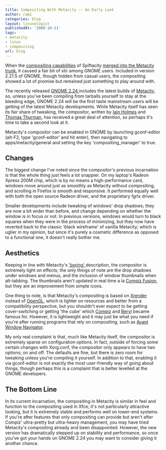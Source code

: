 ```yaml
---
title: Compositing With Metacity -- An Early Look
author: rami
categories: blog
layout: linuxologist
publishedAt: '2008-10-21'
tags:
- metacity
- linux
- compositing
url: blog
---
```


When the [compositing capabilities](http://en.wikipedia.org/wiki/Compositing_window_manager) of Spiftacity [merged into the Metacity trunk](http://blog/s.gnome.org/metacity/2007/12/19/compositor-on-trunk/), it caused a fair bit of stir among GNOME users. Included in version 2.21.5 of GNOME, though hidden from casual users, the compositing showed a lot of promise but remained just something to play around with.

The recently released [GNOME 2.24 ](http://library.gnome.org/misc/release-notes/2.24/)includes the latest builds of [Metacity](http://en.wikipedia.org/wiki/Metacity), so, unless you've been compiling from tarballs yourself to stay at the bleeding edge, GNOME 2.24 will be the first taste mainstream users will be getting of the latest Metacity developments. While Metacity itself has seen its fair share of tweaking, the compositor, written by [Iain Holmes](http://blogs.gnome.org/iain/) and [Thomas Thurman](http://marnanel.org/writing/about-me), has received a great deal of attention, so perhaps it's time to take a second look at it.

Metacity's compositor can be enabled in GNOME by launching gconf-editor (alt-F2, type 'gconf-editor' and hit enter), then navigating to apps/metacity/general and setting the key 'compositing\_manager' to true.

## Changes

The biggest change I've noted since the compositor's previous incarnation is that the whole thing just feels a lot snappier. On my laptop's Radeon Xpress 200M chip, which is by no means a high-performance card, windows move around just as smoothly as Metacity without compositing, and scrolling in Firefox is smooth and responsive. It performed equally well with both the open source Radeon driver, and the proprietary fgrlx driver.

Smaller developments include tweaking of windows' drop shadows; they are now a bit wider than before, and change depending on whether the window is in focus or not. In previous versions, windows would turn to black squares when they were in the process of minimizing, but they now have reverted back to the classic 'black wireframe' of vanilla Metacity; which is uglier in my opinion, but since it's purely a cosmetic difference as opposed to a functional one, it doesn't really bother me.

## Aesthetics

Keeping in line with Metacity's ['boring' ](http://en.wikipedia.org/wiki/Metacity#Philosophy)description, the compositor is extremely light on effects; the only things of note are the drop shadows under windows and menus, and the inclusion of window thumbnails when alt-tabbing. The thumbnails aren't updated in real time a la [Compiz Fusion](http://www.compiz-fusion.org/), but they are an improvement from simple icons.

One thing to note, is that Metacity's compositing is based on [Xrender](http://en.wikipedia.org/wiki/Xrender) instead of [OpenGL](http://en.wikipedia.org/wiki/Opengl), which is lighter on resources and better from a compatibility perspective, but you shouldn't ever expect to be getting cover-switching or getting 'the cube' which [Compiz](http://en.wikipedia.org/wiki/Compiz) and [Beryl](http://en.wikipedia.org/wiki/Beryl_(window_manager)) became famous for. However, it is lightweight and it may just be what you need if you're after running programs that rely on compositing, such as [Avant Window Navigator](http://en.wikipedia.org/wiki/Avant_window_navigator).

My only real complaint is that, much like Metacity itself, the compositor is extremely sparse on configuration options. In fact, outside of forcing some certain changes with Xorg.conf, the compositor only appears to have two options; on and off. The defaults are fine, but there is zero room for tweaking unless you're compiling it yourself. In addition to that, enabling it via gconf-editor is not exactly the most user-friendly way of going about things, though perhaps this is a complaint that is better levelled at the GNOME developers.

## The Bottom Line

In its current incarnation, the compositing in Metacity is similar in feel and function to the compositing used in Xfce; it's not particularly attractive looking, but it is extremely stable and performs well on lower-end systems. If you're after features that only compositing can provide but aren't after Compiz' ultra-pretty but ultra-heavy management, you may have tried Metacity's compositing already and been disappointed. However, the new version has dramatically stepped up on stability and performance, so once you've got your hands on GNOME 2.24 you may want to consider giving it another chance.
